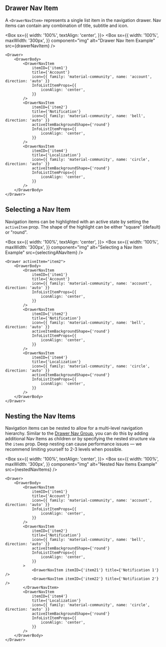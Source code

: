 
## Drawer Nav Item

A `<DrawerNavItem>` represents a single list item in the navigation drawer. Nav items can contain any combination of title, subtitle and icon.

<Box
  sx={{
    width: '100%',
    textAlign: 'center',
  }}>
  <Box
    sx={{
      width: '100%',
      maxWidth: '300px',
    }}
    component="img"
    alt="Drawer Nav Item Example"
    src={drawerNavItem}
  />
</Box>

```
<Drawer>
    <DrawerBody>
        <DrawerNavItem
            itemID={'item1'}
            title={'Account'}
            icon={{ family: 'material-community', name: 'account', direction: 'auto' }}
            InfoListItemProps={{
                iconAlign: 'center',
            }}
        />
        <DrawerNavItem
            itemID={'item2'}
            title={'Notification'}
            icon={{ family: 'material-community', name: 'bell', direction: 'auto' }}
            activeItemBackgroundShape={'round'}
            InfoListItemProps={{
                iconAlign: 'center',
            }}
        />
        <DrawerNavItem
            itemID={'item4'}
            title={'Localization'}
            icon={{ family: 'material-community', name: 'circle', direction: 'auto' }}
            activeItemBackgroundShape={'round'}
            InfoListItemProps={{
                iconAlign: 'center',
            }}
        />
    </DrawerBody>
</Drawer>
```

## Selecting a Nav Item

Navigation items can be highlighted with an active state by setting the `activeItem` prop. The shape of the highlight can be either "square" (default) or "round".

<Box
  sx={{
    width: '100%',
    textAlign: 'center',
  }}>
  <Box
    sx={{
      width: '100%',
      maxWidth: '300px',
    }}
    component="img"
    alt="Selecting a Nav Item Example"
    src={selectingANavItem}
  />
</Box>

```
<Drawer activeItem="item2">
    <DrawerBody>
        <DrawerNavItem
            itemID={'item1'}
            title={'Account'}
            icon={{ family: 'material-community', name: 'account', direction: 'auto' }}
            InfoListItemProps={{
                iconAlign: 'center',
            }}
        />
        <DrawerNavItem
            itemID={'item2'}
            title={'Notification'}
            icon={{ family: 'material-community', name: 'bell', direction: 'auto' }}
            activeItemBackgroundShape={'round'}
            InfoListItemProps={{
                iconAlign: 'center',
            }}
        />
        <DrawerNavItem
            itemID={'item4'}
            title={'Localization'}
            icon={{ family: 'material-community', name: 'circle', direction: 'auto' }}
            activeItemBackgroundShape={'round'}
            InfoListItemProps={{
                iconAlign: 'center',
            }}
        />
    </DrawerBody>
</Drawer>
```

## Nesting the Nav Items

Navigation items can be nested to allow for a multi-level navigation hierarchy. Similar to the [Drawer Nav Group](/components/drawer-nav-group/examples), you can do this by adding additional Nav Items as children or by specifying the nested structure via the `items` prop. Deep nesting can cause performance issues — we recommend limiting yourself to 2-3 levels when possible.

<Box
  sx={{
    width: '100%',
    textAlign: 'center',
  }}>
  <Box
    sx={{
      width: '100%',
      maxWidth: '300px',
    }}
    component="img"
    alt="Nested Nav Items Example"
    src={nestedNavItems}
  />
</Box>

```
<Drawer>
    <DrawerBody>
        <DrawerNavItem
            itemID={'item1'}
            title={'Account'}
            icon={{ family: 'material-community', name: 'account', direction: 'auto' }}
            InfoListItemProps={{
                iconAlign: 'center',
            }}
        />
        <DrawerNavItem
            itemID={'item2'}
            title={'Notification'}
            icon={{ family: 'material-community', name: 'bell', direction: 'auto' }}
            activeItemBackgroundShape={'round'}
            InfoListItemProps={{
                iconAlign: 'center',
            }}
        >
            <DrawerNavItem itemID={'item21'} title={'Notification 1'} />
            <DrawerNavItem itemID={'item22'} title={'Notification 2'} />
        </DrawerNavItem>
        <DrawerNavItem
            itemID={'item4'}
            title={'Localization'}
            icon={{ family: 'material-community', name: 'circle', direction: 'auto' }}
            activeItemBackgroundShape={'round'}
            InfoListItemProps={{
                iconAlign: 'center',
            }}
        />
    </DrawerBody>
</Drawer>
```

